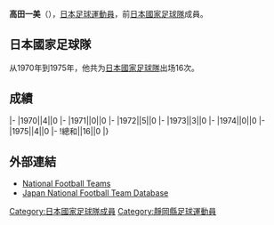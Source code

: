{{Infobox football biography
|name=高田一美
|image=
|fullname=高田一美
|birth_date={{Birth date|1951|6|28}}
|cityofbirth=
|countryofbirth=[[日本|日本]]
|dateofdeath={{Death date and age|2009|10|1|1951|6|28}}
|height=1.69 m
|position=[[前鋒_(足球)|前鋒]]
|currentclub=
|years=1971-1979
|clubs=[[浦和紅鑽|三菱重工]]
|caps(goals)=
|nationalyears=1970-1975
|nationalteam=[[日本國家足球隊|日本]]
|nationalcaps(goals)=16 (0)
}}
'''高田一美'''（{{Bd|1951年|6月28日|2009年|10月1日}}），[[日本|日本]][[足球|足球]][[運動員|運動員]]，前[[日本國家足球隊|日本國家足球隊]]成員。

==日本國家足球隊==
从1970年到1975年，他共为[[日本國家足球隊|日本國家足球隊]]出场16次。

==成績==
{{Football player national team statistics|JPN}}
|-
|1970||4||0
|-
|1971||0||0
|-
|1972||5||0
|-
|1973||3||0
|-
|1974||0||0
|-
|1975||4||0
|-
!總和||16||0
|}

==外部連結==
{{Reflist}}
*[http://www.national-football-teams.com/v2/player.php?id=46640 National Football Teams]
*[https://web.archive.org/web/20160319090253/http://www.japannationalfootballteam.com/en/players/takada_kazumi.html Japan National Football Team Database]

{{Japan-sport-bio-stub}}
{{Soccer-player-stub}}
[[Category:日本國家足球隊成員|Category:日本國家足球隊成員]]
[[Category:靜岡縣足球運動員|Category:靜岡縣足球運動員]]